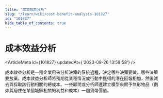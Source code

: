 ```yaml
---
title: "成本效益分析"
slug: "/learn/wiki/cost-benefit-analysis-101827"
id: "101827"
hide_table_of_contents: true
---
```



# 成本效益分析

<ArticleMeta id={101827} updatedAt={'2023-09-26 13:58:58'} />
<div className='border-solid border-b border-t-0 my-4 border-[var(--ifm-color-gray-300)]' />

成本效益分析是一種企業用來分析決策的系統過程，決定哪些決策要做，哪些決策要放棄。成本效益分析師將預期從某種情況或行動中獲得的潛在回報相加，然後減去與採取該行動相關的總成本。一些顧問或分析師還建立模型來賦予無形物品（例如與居住在某個城鎮相關的利益和成本）一個貨幣價值。
